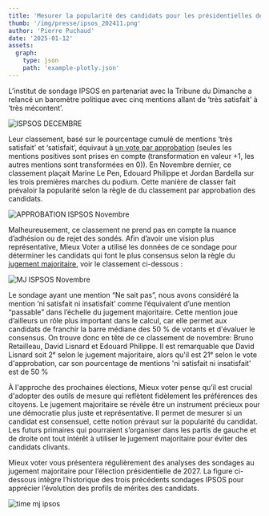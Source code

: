 ```yaml
---
title: 'Mesurer la popularité des candidats pour les présidentielles de 2027 au jugement majoritaire'
thumb: '/img/presse/ipsos_202411.png'
author: 'Pierre Puchaud'
date: '2025-01-12'
assets:
  graph: 
    type: json
    path: 'example-plotly.json'
---
```


L’institut de sondage IPSOS en partenariat avec la Tribune du Dimanche a relancé un baromètre politique avec cinq mentions allant de ‘très satisfait’ à ‘très mécontent’.

![ISPSOS DECEMBRE](/img/presse/ipsos_decembre.png)

Leur classement, basé sur le pourcentage cumulé de mentions ‘très satisfait’ et ‘satisfait’, équivaut à [un vote par approbation](https://fr.wikipedia.org/wiki/Vote_par_approbation) (seules les mentions positives sont prises en compte (transformation en valeur +1, les autres mentions sont transformées en 0)). En Novembre dernier, ce classement plaçait Marine Le Pen, Edouard Philippe et Jordan Bardella sur les trois premières marches du podium. Cette manière de classer fait prévaloir la popularité selon la règle de du classement par approbation des candidats.

![APPROBATION ISPSOS Novembre](/img/presse/IPSOS_approbation.png)

Malheureusement, ce classement ne prend pas en compte la nuance d’adhésion ou de rejet des sondés. Afin d’avoir une vision plus représentative, Mieux Voter a utilisé les données de ce sondage pour déterminer les candidats qui font le plus consensus selon la règle du [jugement majoritaire](https://mieuxvoter.fr/le-jugement-majoritaire), voir le classement ci-dessous :

![MJ ISPSOS Novembre](/img/presse/ipsos_202411.png)

Le sondage ayant une mention “Ne sait pas”, nous avons considéré la mention ‘ni satisfait ni insatisfait’ comme l’équivalent d’une mention “passable” dans l’échelle du jugement majoritaire. Cette mention joue d’ailleurs un rôle plus important dans le calcul, car elle permet aux candidats de franchir la barre médiane des 50 % de votants et d'évaluer le consensus. On trouve donc en tête de ce classement de novembre: Bruno Retailleau, David Lisnard et Edouard Philippe. Il est remarquable que David Lisnard soit 2ᵉ selon le jugement majoritaire, alors qu'il est 21ᵉ selon le vote d'approbation, car son pourcentage de mentions 'ni satisfait ni insatisfait' est de 50 %

À l'approche des prochaines élections, Mieux voter pense qu’il est crucial d'adopter des outils de mesure qui reflètent fidèlement les préférences des citoyens. Le jugement majoritaire se révèle être un instrument précieux pour une démocratie plus juste et représentative. Il permet de mesurer si un candidat est consensuel, cette notion prévaut sur la popularité du candidat. Les futurs primaires qui pourraient s’organiser dans les partis de gauche et de droite ont tout intérêt à utiliser le jugement majoritaire pour éviter des candidats clivants.

Mieux voter vous présentera régulièrement des analyses des sondages au jugement majoritaire pour l’élection présidentielle de 2027. La figure ci-dessous intègre l’historique des trois précédents sondages IPSOS pour apprécier l’évolution des profils de mérites des candidats.

![time mj ipsos](/img/presse/ranked_time_merit_profile_IPSOS.png)

